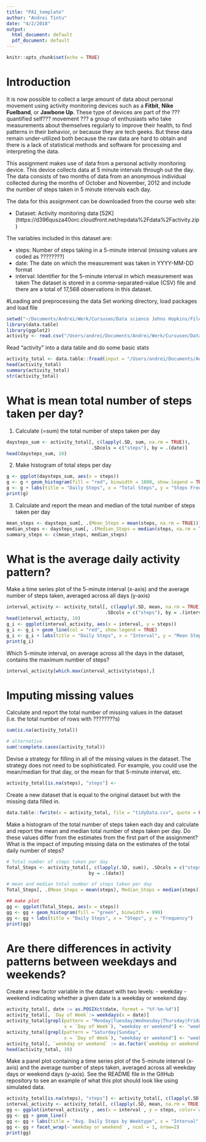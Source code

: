 ```yaml
---
title: "PA1_template"
author: "Andrei Tintu"
date: "4/2/2018"
output:
  html_document: default
  pdf_document: default
---
```


```r
knitr::opts_chunk$set(echo = TRUE)
```

# Introduction

It is now possible to collect a large amount of data about personal movement using activity monitoring devices such as a **Fitbit**, **Nike Fuelband**, or **Jawbone Up**. These type of devices are part of the ???quantified self??? movement ??? a group of enthusiasts who take measurements about themselves regularly to improve their health, to find patterns in their behavior, or because they are tech geeks. But these data remain under-utilized both because the raw data are hard to obtain and there is a lack of statistical methods and software for processing and interpreting the data.

This assignment makes use of data from a personal activity monitoring device. This device collects data at 5 minute intervals through out the day. The data consists of two months of data from an anonymous individual collected during the months of October and November, 2012 and include the number of steps taken in 5 minute intervals each day.

The data for this assignment can be downloaded from the course web site:

- Dataset: Activity monitoring data [52K] (https://d396qusza40orc.cloudfront.net/repdata%2Fdata%2Factivity.zip)

The variables included in this dataset are:

- steps: Number of steps taking in a 5-minute interval (missing values are coded as ????????)
- date: The date on which the measurement was taken in YYYY-MM-DD format
- interval: Identifier for the 5-minute interval in which measurement was taken
The dataset is stored in a comma-separated-value (CSV) file and there are a total of 17,568 observations in this dataset.

#Loading and preprocessing the data
Set working directory, load packages and load file
```r
setwd("~/Documents/Andrei/Werk/Cursusen/Data science Johns Hopkins/Files")
library(data.table)
library(ggplot2)
activity <- read.csv("/Users/andrei/Documents/Andrei/Werk/Cursusen/Data science Johns Hopkins/Files/activity.csv")
```

Read "activity" into a data table and do some basic stats
```r
activity_total <- data.table::fread(input = "/Users/andrei/Documents/Andrei/Werk/Cursusen/Data science Johns Hopkins/Files/activity.csv")
head(activity_total)
summary(activity_total)
str(activity_total)
```


# What is mean total number of steps taken per day?
1. Calculate (=sum) the total number of steps taken per day
```r
daysteps_sum <- activity_total[, c(lapply(.SD, sum, na.rm = TRUE)), 
                               .SDcols = c("steps"), by = .(date)] 
head(daysteps_sum, 10)
```

2. Make histogram of total steps per day
```r
g <- ggplot(daysteps_sum, aes(x = steps))
g <- g + geom_histogram(fill = "red", binwidth = 1000, show.legend = TRUE) 
g <- g + labs(title = "Daily Steps", x = "Total Steps", y = "Steps Frequency")
print(g)
```

3. Calculate and report the mean and median of the total number of steps taken per day
```r
mean_steps <- daysteps_sum[, .(Mean_Steps = mean(steps, na.rm = TRUE))]
median_steps <- daysteps_sum[, .(Median_Steps = median(steps, na.rm = TRUE))]
summary_steps <- c(mean_steps, median_steps)
```


# What is the average daily activity pattern?

Make a time series plot of the 5-minute interval (x-axis) and the average number of steps taken, averaged across all days (y-axis)
```r
interval_activity <- activity_total[, c(lapply(.SD, mean, na.rm = TRUE)), 
                                    .SDcols = c("steps"), by = .(interval)]
head(interval_activity, 10)
g_i <- ggplot(interval_activity, aes(x = interval, y = steps))
g_i <- g_i + geom_line(col = "red", show.legend = TRUE) 
g_i <- g_i + labs(title = "Daily Steps", x = "Interval", y = "Mean Steps per day")
print(g_i)
```


Which 5-minute interval, on average across all the days in the dataset, contains the maximum number of steps?
```r
interval_activity[which.max(interval_activity$steps),]
```


# Imputing missing values

Calculate and report the total number of missing values in the dataset (i.e. the total number of rows with ????????s)
```r
sum(is.na(activity_total))

# alternative
sum(!complete.cases(activity_total))
```

Devise a strategy for filling in all of the missing values in the dataset. The strategy does not need to be sophisticated. For example, you could use the mean/median for that day, or the mean for that 5-minute interval, etc.
```r
activity_total[is.na(steps), "steps"] <-                                                         activity_total[, c(lapply(.SD, median, na.rm = TRUE)), .SDcols = c("steps")]
```


Create a new dataset that is equal to the original dataset but with the missing data filled in.
```r
data.table::fwrite(x = activity_total, file = "tidyData.csv", quote = FALSE)
```


Make a histogram of the total number of steps taken each day and calculate and report the mean and median total number of steps taken per day. Do these values differ from the estimates from the first part of the assignment? What is the impact of imputing missing data on the estimates of the total daily number of steps?
```r
# Total number of steps taken per day
Total_Steps <- activity_total[, c(lapply(.SD, sum)), .SDcols = c("steps"), 
                              by = .(date)] 

# mean and median total number of steps taken per day
Total_Steps[, .(Mean_Steps = mean(steps), Median_Steps = median(steps))]

## make plot
gg <- ggplot(Total_Steps, aes(x = steps))
gg <- gg + geom_histogram(fill = "green", binwidth = 999)
gg <- gg + labs(title = "Daily Steps", x = "Steps", y = "Frequency")
print(gg)
```


# Are there differences in activity patterns between weekdays and weekends?
Create a new factor variable in the dataset with two levels:
 - weekday
 - weekend
indicating whether a given date is a weekday or weekend day.

```r
activity_total[, date := as.POSIXct(date, format = "%Y-%m-%d")]
activity_total[, `Day of Week`:= weekdays(x = date)]
activity_total[grepl(pattern = "Monday|Tuesday|Wednesday|Thursday|Friday", 
                     x = `Day of Week`), "weekday or weekend"] <- "weekday"
activity_total[grepl(pattern = "Saturday|Sunday", 
                     x = `Day of Week`), "weekday or weekend"] <- "weekend"
activity_total[, `weekday or weekend` := as.factor(`weekday or weekend`)]
head(activity_total, 10)
```


Make a panel plot containing a time series plot of the 5-minute interval (x-axis) and the average number of steps taken, averaged across all weekday days or weekend days (y-axis). See the README file in the GitHub repository to see an example of what this plot should look like using simulated data.
```r
activity_total[is.na(steps), "steps"] <- activity_total[, c(lapply(.SD, median, na.rm = TRUE)), .SDcols = c("steps")]
interval_activity <- activity_total[, c(lapply(.SD, mean, na.rm = TRUE)), .SDcols = c("steps"), by = .(interval, `weekday or weekend`)] 
gg <- ggplot(interval_activity , aes(x = interval , y = steps, color=`weekday or weekend`))
gg <- gg + geom_line()
gg <- gg + labs(title = "Avg. Daily Steps by Weektype", x = "Interval", y = "No. of Steps")
gg <- gg + facet_wrap(~`weekday or weekend` , ncol = 1, nrow=2)
print(gg)
```
